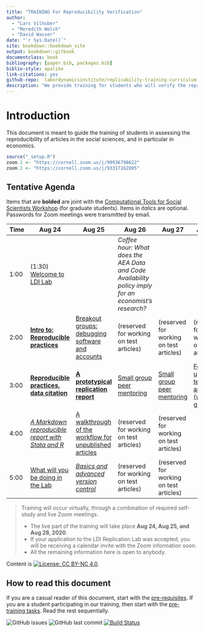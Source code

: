 ```yaml
--- 
title: "TRAINING For Reproducibility Verification"
author: 
  - "Lars Vilhuber"
  - "Meredith Welch"
  - "David Wasser"
date: "`r Sys.Date()`"
site: bookdown::bookdown_site
output: bookdown::gitbook
documentclass: book
bibliography: [paper.bib, packages.bib]
biblio-style: apalike
link-citations: yes
github-repo:  labordynamicsinstitute/replicability-training-curriculum
description: "We provide training for students who will verify the reproducibility of economics articles."
---
```


# Introduction

This document is meant to guide the training of students in assessing the reproducibility of articles in the social sciences, and in particular in economics.

```r
source("_setup.R")
zoom.1 <- "https://cornell.zoom.us/j/99936798622"
zoom.2 <- "https://cornell.zoom.us/j/93317162895"
```





## Tentative Agenda

Items that are **bolded** are joint with the [Computational Tools for Social Scientists Workshop](https://labordynamicsinstitute.github.io/computing4economists/) (for graduate students). Items in *italics* are optional. Passwords for Zoom meetings were transmitted by email.

| Time |  Aug 24                                                         |  Aug 25                                                               | Aug 26                                      | Aug 27                                                 | Aug 28                     |
|------|-----------------------------------------------------------------|-----------------------------------------------------------------------|---------------------------------------------|--------------------------------------------------------|----------------------------|
| 1:00 | (1:30) [Welcome to LDI Lab](`r zoom.1`)                         |                                                                       | *Coffee hour: What does the AEA Data and Code Availability policy imply for an economist's research?*| |                          |
| 2:00 |  [**Intro to: Reproducible practices**](`r zoom.2`)             |  [Breakout groups: debugging software and accounts](`r zoom.1`)       |  (reserved for working on test articles)    | (reserved for working on test articles)                |  (reserved for working on test articles)  |
| 3:00 |  [**Reproducible practices, data citation**](`r zoom.2`)        |  [**A prototypical replication report**](`r zoom.2`)                  |  [Small group peer mentoring](`r zoom.1`)   | [Small group peer mentoring](`r zoom.1`)               | [Follow-up on test articles (whole group)](`r zoom.1`) |
| 4:00 |  [*A Markdown reproducible report with Stata and R*](`r zoom.2`)|  [A walkthrough of the workflow for unpublished articles](`r zoom.1`) |  (reserved for working on test articles)    | (reserved for working on test articles)                |                            |
| 5:00 |  [What will you be doing in the Lab](`r zoom.1`)                |  [*Basics and advanced version control*](`r zoom.2`)                  |  (reserved for working on test articles)    | (reserved for working on test articles)                |                            |



> Training will occur virtually, through a combination of required self-study and live Zoom meetings. 
>
> - The live part of the training will take place **Aug 24, Aug 25, and Aug 28, 2020**.
> - If your application to the LDI Replication Lab was accepted,  you will be receiving a calendar invite with the Zoom information soon. 
> - All the remaining information here is open to anybody. 

Content is [![License: CC BY-NC 4.0](https://licensebuttons.net/l/by-nc/4.0/80x15.png)](https://creativecommons.org/licenses/by-nc/4.0/).

## How to read this document

If you are a casual reader of this document, start with the [pre-requisites](#pre-requisites). If you are a student participating in our training, then start with the [pre-training tasks](#pre-training). Read the rest sequentially.



![GitHub issues](https://img.shields.io/github/issues-raw/labordynamicsinstitute/replicability-training.svg?style=flat) ![GitHub last commit](https://img.shields.io/github/last-commit/labordynamicsinstitute/replicability-training.svg?style=flat) [![Build Status](https://travis-ci.com/labordynamicsinstitute/replicability-training.svg?branch=master)](https://travis-ci.com/labordynamicsinstitute/replicability-training)